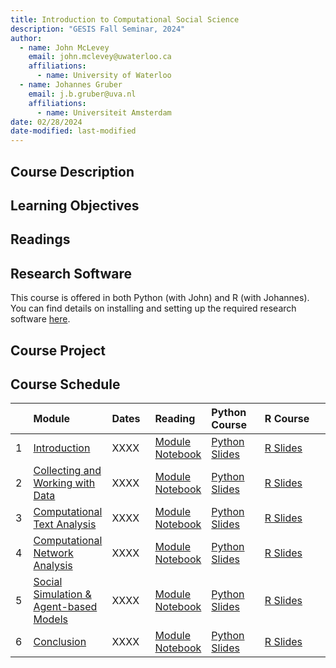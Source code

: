 ```yaml
---
title: Introduction to Computational Social Science
description: "GESIS Fall Seminar, 2024"
author: 
  - name: John McLevey
    email: john.mclevey@uwaterloo.ca
    affiliations:
      - name: University of Waterloo
  - name: Johannes Gruber
    email: j.b.gruber@uva.nl
    affiliations:
      - name: Universiteit Amsterdam
date: 02/28/2024
date-modified: last-modified
---
```


## Course Description

## Learning Objectives

## Readings

## Research Software

This course is offered in both Python (with John) and R (with Johannes). You can find details on installing and setting up the required research software [here](software.qmd).

## Course Project

## Course Schedule

|  | Module | Dates | Reading | Python Course | R Course |
|:-- |:-------|:------|:------|:--------|:-----------|
| 1 | [Introduction](../modules/Module-01.qmd) | XXXX | [Module Notebook](../textbook/chapters/1-introduction.qmd) | [Python Slides](../python-slides/Python-01.qmd) | [R Slides](../r-slides/R-01.qmd) |
| 2 | [Collecting and Working with Data](../modules/Module-02.qmd) | XXXX | [Module Notebook](../textbook/chapters/2-collecting-working-with-data.qmd) | [Python Slides](../python-slides/Python-02.qmd) | [R Slides](../r-slides/R-01.qmd) |
| 3 | [Computational Text Analysis](../modules/Module-03.qmd) | XXXX | [Module Notebook](../textbook/chapters/3-computational-text-analysis.qmd) | [Python Slides](../python-slides/Python-03.qmd) | [R Slides](../r-slides/R-01.qmd) |
| 4 | [Computational Network Analysis](../modules/Module-04.qmd) | XXXX | [Module Notebook](../textbook/chapters/4-computational-network-analysis.qmd) | [Python Slides](../python-slides/Python-04.qmd) | [R Slides](../r-slides/R-01.qmd) |
| 5 | [Social Simulation & Agent-based Models](../modules/Module-05.qmd) | XXXX | [Module Notebook](../textbook/chapters/5-simulation-abms.qmd) | [Python Slides](../python-slides/Python-05.qmd) | [R Slides](../r-slides/R-01.qmd) |
| 6 | [Conclusion](../modules/Module-06.qmd) | XXXX | [Module Notebook](../textbook/chapters/6-conclusion.qmd) | [Python Slides](../python-slides/Python-06.qmd) | [R Slides](../r-slides/R-01.qmd) |

